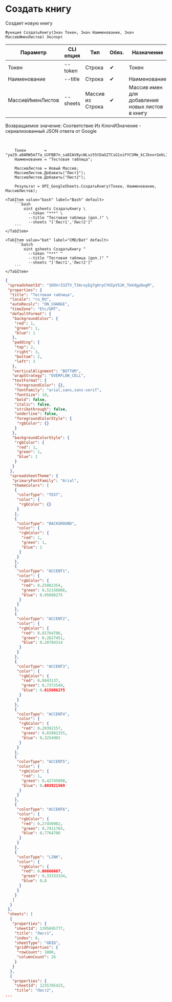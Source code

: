 ﻿---
sidebar_position: 1
---


# Создать книгу
 Создает новую книгу



`Функция СоздатьКнигу(Знач Токен, Знач Наименование, Знач МассивИменЛистов) Экспорт`

  | Параметр | CLI опция | Тип | Обяз. | Назначение |
  |-|-|-|-|-|
  | Токен | --token | Строка | &#x2714; | Токен |
  | Наименование | --title | Строка | &#x2714; | Наименование |
  | МассивИменЛистов | --sheets | Массив из Строка | &#x2714; | Массив имен для добавления новых листов в книгу |

  
  Возвращаемое значение:   Соответствие Из КлючИЗначение - сериализованный JSON ответа от Google

<br/>




```bsl title="Пример использования для 1С:Предприятие/OneScript"
    Токен        = "ya29.a0ARW5m77a_UJFBB7n_sa8IAV8ycWLvz55tDaGZ7CsG1xiFYCSMm_kCJknxrGekLItp4p6eF054EBz7apAKFGnuUYhTJMy2lu6N7NTFAvHM...";
    Наименование = "Тестовая таблица";

    МассивЛистов = Новый Массив;
    МассивЛистов.Добавить("Лист1");
    МассивЛистов.Добавить("Лист2");

    Результат = OPI_GoogleSheets.СоздатьКнигу(Токен, Наименование, МассивЛистов);
```
    

 <Tabs>
  
    <TabItem value="bash" label="Bash" default>
        ```bash
            oint gsheets СоздатьКнигу \
              --token "***" \
              --title "Тестовая таблица (доп.)" \
              --sheets "['Лист1','Лист2']"
        ```
    </TabItem>
  
    <TabItem value="bat" label="CMD/Bat" default>
        ```batch
            oint gsheets СоздатьКнигу ^
              --token "***" ^
              --title "Тестовая таблица (доп.)" ^
              --sheets "['Лист1','Лист2']"
        ```
    </TabItem>
</Tabs>


```json title="Результат"
{
 "spreadsheetId": "1DOVr33ZTV_T3AroyEg7gHrpCYHIpV52K_TmXdgpDwgM",
 "properties": {
  "title": "Тестовая таблица",
  "locale": "ru_RU",
  "autoRecalc": "ON_CHANGE",
  "timeZone": "Etc/GMT",
  "defaultFormat": {
   "backgroundColor": {
    "red": 1,
    "green": 1,
    "blue": 1
   },
   "padding": {
    "top": 2,
    "right": 3,
    "bottom": 2,
    "left": 3
   },
   "verticalAlignment": "BOTTOM",
   "wrapStrategy": "OVERFLOW_CELL",
   "textFormat": {
    "foregroundColor": {},
    "fontFamily": "arial,sans,sans-serif",
    "fontSize": 10,
    "bold": false,
    "italic": false,
    "strikethrough": false,
    "underline": false,
    "foregroundColorStyle": {
     "rgbColor": {}
    }
   },
   "backgroundColorStyle": {
    "rgbColor": {
     "red": 1,
     "green": 1,
     "blue": 1
    }
   }
  },
  "spreadsheetTheme": {
   "primaryFontFamily": "Arial",
   "themeColors": [
    {
     "colorType": "TEXT",
     "color": {
      "rgbColor": {}
     }
    },
    {
     "colorType": "BACKGROUND",
     "color": {
      "rgbColor": {
       "red": 1,
       "green": 1,
       "blue": 1
      }
     }
    },
    {
     "colorType": "ACCENT1",
     "color": {
      "rgbColor": {
       "red": 0.25882354,
       "green": 0.52156866,
       "blue": 0.95686275
      }
     }
    },
    {
     "colorType": "ACCENT2",
     "color": {
      "rgbColor": {
       "red": 0.91764706,
       "green": 0.2627451,
       "blue": 0.20784314
      }
     }
    },
    {
     "colorType": "ACCENT3",
     "color": {
      "rgbColor": {
       "red": 0.9843137,
       "green": 0.7372549,
       "blue": 0.015686275
      }
     }
    },
    {
     "colorType": "ACCENT4",
     "color": {
      "rgbColor": {
       "red": 0.20392157,
       "green": 0.65882355,
       "blue": 0.3254902
      }
     }
    },
    {
     "colorType": "ACCENT5",
     "color": {
      "rgbColor": {
       "red": 1,
       "green": 0.42745098,
       "blue": 0.003921569
      }
     }
    },
    {
     "colorType": "ACCENT6",
     "color": {
      "rgbColor": {
       "red": 0.27450982,
       "green": 0.7411765,
       "blue": 0.7764706
      }
     }
    },
    {
     "colorType": "LINK",
     "color": {
      "rgbColor": {
       "red": 0.06666667,
       "green": 0.33333334,
       "blue": 0.8
      }
     }
    }
   ]
  }
 },
 "sheets": [
  {
   "properties": {
    "sheetId": 1395695777,
    "title": "Лист1",
    "index": 0,
    "sheetType": "GRID",
    "gridProperties": {
     "rowCount": 1000,
     "columnCount": 26
    }
   }
  },
  {
   "properties": {
    "sheetId": 1235785423,
    "title": "Лист2",
...
```

